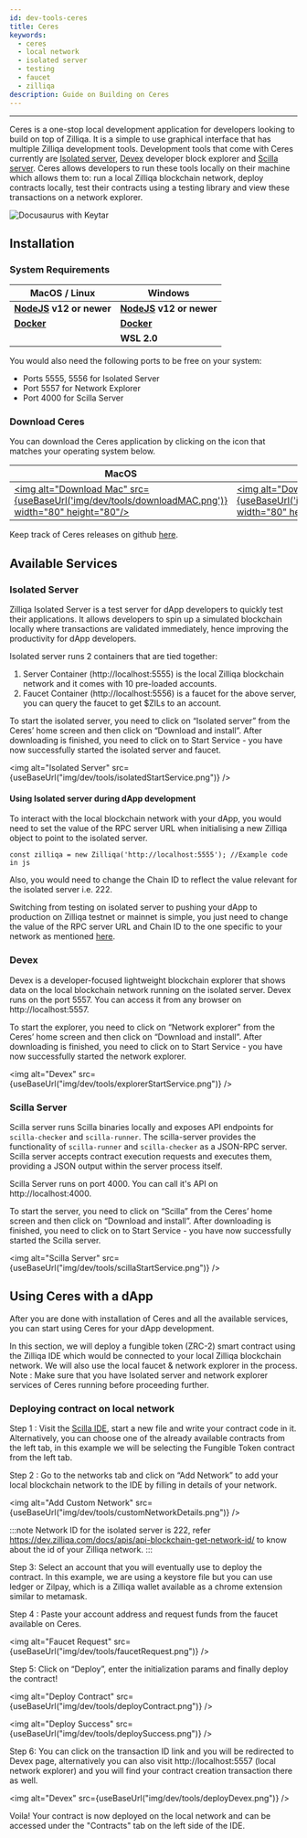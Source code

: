 ```yaml
---
id: dev-tools-ceres
title: Ceres
keywords:
  - ceres
  - local network
  - isolated server
  - testing
  - faucet
  - zilliqa
description: Guide on Building on Ceres
---
```


---


Ceres is a one-stop local development application for developers looking to build on top of Zilliqa.
It is a simple to use graphical interface that has multiple Zilliqa development tools.
Development tools that come with Ceres currently are [Isolated server](#isolated-server), [Devex](#devex) developer block explorer and [Scilla server](#scilla-server).
Ceres allows developers to run these tools locally on their machine which allows them to: run a local Zilliqa blockchain network,
deploy contracts locally, test their contracts using a testing library and view these transactions on a network explorer.

![Docusaurus with Keytar](/img/dev/tools/ceres.png)

## Installation

### System Requirements

| MacOS / Linux                                     | Windows                                           |
| ------------------------------------------------- | ------------------------------------------------- |
| **[NodeJS](https://nodejs.org/en/) v12 or newer** | **[NodeJS](https://nodejs.org/en/) v12 or newer** |
| **[Docker](https://www.docker.com/get-started)**  | **[Docker](https://www.docker.com/get-started)**  |
|                                                   | **WSL 2.0**                                       |

You would also need the following ports to be free on your system:

- Ports 5555, 5556 for Isolated Server
- Port 5557 for Network Explorer
- Port 4000 for Scilla Server

### Download Ceres

You can download the Ceres application by clicking on the icon that matches your operating system below.

| MacOS                                                                                                                                                                           | Windows                                                                                                                                                                                        | Linux                                                                                                                                                                                     |
| ------------------------------------------------------------------------------------------------------------------------------------------------------------------------------- | ---------------------------------------------------------------------------------------------------------------------------------------------------------------------------------------------- | ----------------------------------------------------------------------------------------------------------------------------------------------------------------------------------------- |
| [<img alt="Download Mac" src={useBaseUrl('img/dev/tools/downloadMAC.png')} width="80" height="80"/>](https://github.com/Zilliqa/ceres/releases/download/v0.2.5/Ceres-0.2.5.dmg) | [<img alt="Download Windows" src={useBaseUrl('img/dev/tools/downloadWindows.png')} width="80" height="80" />](https://github.com/Zilliqa/ceres/releases/download/v0.2.5/Ceres.Setup.0.2.5.exe) | [<img alt="Download Linux" src={useBaseUrl('img/dev/tools/downloadLinux.png')} width="80" height="80" />](https://github.com/Zilliqa/ceres/releases/download/v0.2.5/Ceres-0.2.5.AppImage) |

Keep track of Ceres releases on github [here](https://github.com/Zilliqa/ceres/releases).

## Available Services

### Isolated Server

Zilliqa Isolated Server is a test server for dApp developers to quickly test their applications.
It allows developers to spin up a simulated blockchain locally where transactions are validated immediately, hence improving the productivity for dApp developers.

Isolated server runs 2 containers that are tied together:

1. Server Container (http://localhost:5555) is the local Zilliqa blockchain network and it comes with 10 pre-loaded accounts.
2. Faucet Container (http://localhost:5556) is a faucet for the above server, you can query the faucet to get $ZILs to an account.

To start the isolated server, you need to click on “Isolated server” from the Ceres’ home screen and then click on
“Download and install”. After downloading is finished, you need to click on to Start Service - you have now successfully started
the isolated server and faucet.

<img
  alt="Isolated Server"
  src={useBaseUrl("img/dev/tools/isolatedStartService.png")}
/>

#### Using Isolated server during dApp development

To interact with the local blockchain network with your dApp, you would need to set the value of the RPC server URL when
initialising a new Zilliqa object to point to the isolated server.

`const zilliqa = new Zilliqa('http://localhost:5555'); //Example code in js`

Also, you would need to change the Chain ID to reflect the value relevant for the isolated server i.e. 222.

Switching from testing on isolated server to pushing your dApp to production on Zilliqa testnet or mainnet is simple,
you just need to change the value of the RPC server URL and Chain ID to the one specific to your network as mentioned [here](https://dev.zilliqa.com/docs/apis/api-introduction).

### Devex

Devex is a developer-focused lightweight blockchain explorer that shows data on the local blockchain network running on the
isolated server. Devex runs on the port 5557. You can access it from any browser on http://localhost:5557.

To start the explorer, you need to click on “Network explorer” from the Ceres’ home screen and then click on
“Download and install”. After downloading is finished, you need to click on to Start Service -
you have now successfully started the network explorer.

<img alt="Devex" src={useBaseUrl("img/dev/tools/explorerStartService.png")} />

### Scilla Server

Scilla server runs Scilla binaries locally and exposes API endpoints for `scilla-checker` and `scilla-runner`.
The scilla-server provides the functionality of `scilla-runner` and `scilla-checker` as a JSON-RPC server.
Scilla server accepts contract execution requests and executes them, providing a JSON output within the
server process itself.

Scilla Server runs on port 4000. You can call it's API on http://localhost:4000.

To start the server, you need to click on “Scilla” from the Ceres’ home screen and then click on “Download and install”.
After downloading is finished, you need to click on to Start Service - you have now successfully started the Scilla server.

<img
  alt="Scilla Server"
  src={useBaseUrl("img/dev/tools/scillaStartService.png")}
/>

## Using Ceres with a dApp

After you are done with installation of Ceres and all the available services, you can start using Ceres for your dApp development.

In this section, we will deploy a fungible token (ZRC-2) smart contract using the Zilliqa IDE which would be connected to your
local Zilliqa blockchain network. We will also use the local faucet & network explorer in the process.
Note : Make sure that you have Isolated server and network explorer services of Ceres running before proceeding further.

### Deploying contract on local network

Step 1 : Visit the [Scilla IDE](https://ide.zilliqa.com/), start a new file and write your contract code in it.
Alternatively, you can choose one of the already available contracts from the left tab, in this example we will be selecting the Fungible Token contract from the left tab.

Step 2 : Go to the networks tab and click on “Add Network” to add your local blockchain network to the IDE by filling in
details of your network.

<img
  alt="Add Custom Network"
  src={useBaseUrl("img/dev/tools/customNetworkDetails.png")}
/>

:::note
Network ID for the isolated server is 222, refer https://dev.zilliqa.com/docs/apis/api-blockchain-get-network-id/ to
know about the id of your Zilliqa network.
:::

Step 3: Select an account that you will eventually use to deploy the contract. In this example, we are using a keystore file but you can use ledger or Zilpay, which is a Zilliqa wallet available as a chrome extension similar to metamask.

Step 4 : Paste your account address and request funds from the faucet available on Ceres.

<img alt="Faucet Request" src={useBaseUrl("img/dev/tools/faucetRequest.png")} />

Step 5: Click on “Deploy”, enter the initialization params and finally deploy the contract!

<img
  alt="Deploy Contract"
  src={useBaseUrl("img/dev/tools/deployContract.png")}
/>

<img alt="Deploy Success" src={useBaseUrl("img/dev/tools/deploySuccess.png")} />

Step 6: You can click on the transaction ID link and you will be redirected to Devex page, alternatively you can also visit http://localhost:5557 (local network explorer) and you will find your contract creation transaction there as well.

<img alt="Devex" src={useBaseUrl("img/dev/tools/deployDevex.png")} />

Voila! Your contract is now deployed on the local network and can be accessed under the "Contracts" tab on the left side of the IDE.
